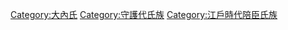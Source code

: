 [[Category:大內氏|Category:大內氏]]
[[Category:守護代氏族|Category:守護代氏族]]
[[Category:江戶時代陪臣氏族|Category:江戶時代陪臣氏族]]